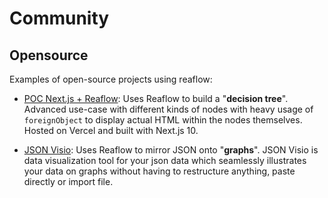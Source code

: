 
<Meta title="Docs/Community" />

# Community

## Opensource
Examples of open-source projects using reaflow:

- [POC Next.js + Reaflow](https://github.com/Vadorequest/poc-nextjs-reaflow): Uses
Reaflow to build a "**decision tree**". Advanced use-case with different kinds
of nodes with heavy usage of `foreignObject` to display actual HTML within the nodes themselves.
Hosted on Vercel and built with Next.js 10.

- [JSON Visio](https://github.com/AykutSarac/jsonvisio.com): Uses
Reaflow to mirror JSON onto "**graphs**". JSON Visio is data visualization tool for your json data which seamlessly illustrates your data on graphs without having to restructure anything, paste directly or import file.
